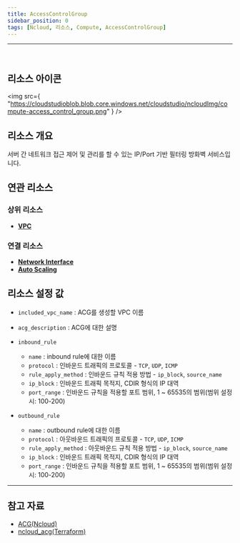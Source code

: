 ```yaml
---
title: AccessControlGroup
sidebar_position: 0
tags: [Ncloud, 리소스, Compute, AccessControlGroup]
---
```


<hr />
<br />

## 리소스 아이콘

<img
    src={
        "https://cloudstudioblob.blob.core.windows.net/cloudstudio/ncloudImg/compute-access_control_group.png"
    }
/>

## 리소스 개요

서버 간 네트워크 접근 제어 및 관리를 할 수 있는 IP/Port 기반 필터링 방화벽 서비스입니다.

## 연관 리소스

### 상위 리소스

-   [**VPC**](https://docs.cstudio.app/docs/resource/ncloud/Network/Vpc)

### 연결 리소스

-   [**Network Interface**](https://docs.cstudio.app/docs/resource/ncloud/Compute/NetworkInterface)
-   [**Auto Scaling**](https://docs.cstudio.app/docs/resource/ncloud/Compute/AutoScaling)

## 리소스 설정 값

-   `included_vpc_name` : ACG를 생성할 VPC 이름
-   `acg_description` : ACG에 대한 설명
-   `inbound_rule`
    -   `name` : inbound rule에 대한 이름
    -   `protocol` : 인바운드 트래픽의 프로토콜 - `TCP`, `UDP`, `ICMP`
    -   `rule_apply_method` : 인바운드 규칙 적용 방법 - `ip_block`, `source_name`
    -   `ip_block` : 인바운드 트래픽 목적지, CDIR 형식의 IP 대역
    -   `port_range` : 인바운드 규칙을 적용할 포트 범위, 1 ~ 65535의 범위(범위 설정시: 100-200)

-   `outbound_rule`
    -   `name` : outbound rule에 대한 이름
    -   `protocol` : 아웃바운드 트래픽의 프로토콜 - `TCP`, `UDP`, `ICMP`
    -   `rule_apply_method` : 아웃바운드 규칙 적용 방법 - `ip_block`, `source_name`
    -   `ip_block` : 인바운드 트래픽 목적지, CDIR 형식의 IP 대역
    -   `port_range` : 인바운드 규칙을 적용할 포트 범위, 1 ~ 65535의 범위(범위 설정시: 100-200)
    
---

## 참고 자료

-   [ACG(Ncloud)](https://www.ncloud.com/product/security/acg)
-   [ncloud_acg(Terraform)](https://registry.terraform.io/providers/NaverCloudPlatform/ncloud/latest/docs/resources/access_control_group)
